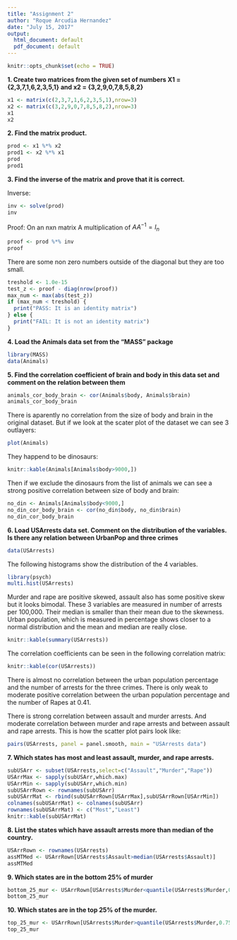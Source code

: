 ```yaml
---
title: "Assignment 2"
author: "Roque Arcudia Hernandez"
date: "July 15, 2017"
output:
  html_document: default
  pdf_document: default
---
```


```r
knitr::opts_chunk$set(echo = TRUE)
```

**1. Create two matrices from the given set of numbers
X1 = {2,3,7,1,6,2,3,5,1} and x2 = {3,2,9,0,7,8,5,8,2}**

```r
x1 <- matrix(c(2,3,7,1,6,2,3,5,1),nrow=3)
x2 <- matrix(c(3,2,9,0,7,8,5,8,2),nrow=3)
x1
x2
```

**2. Find the matrix product.**
```r
prod <- x1 %*% x2
prod1 <- x2 %*% x1
prod
prod1
```

**3. Find the inverse of the matrix and prove that it
is correct.**

Inverse:
```r
inv <- solve(prod)
inv
```

Proof: On an nxn matrix A  multiplication of $AA^{-1} = I_n$
```r
proof <- prod %*% inv
proof
```

There are some non zero numbers outside of the diagonal but they are too small.
```r
treshold <- 1.0e-15
test_z <- proof - diag(nrow(proof))
max_num <- max(abs(test_z))
if (max_num < treshold) {
  print("PASS: It is an identity matrix")
} else {
  print("FAIL: It is not an identity matrix")
}
```

**4. Load the Animals data set from the “MASS”
package**
```r
library(MASS)
data(Animals)
```

**5. Find the correlation coefficient of brain and
body in this data set and comment on the
relation between them**
```r
animals_cor_body_brain <- cor(Animals$body, Animals$brain)
animals_cor_body_brain
```

There is aparently no correlation from the size of body and brain in the original dataset. But if we look at the scater plot of the dataset we can see 3 outlayers:

```r
plot(Animals)
```

They happend to be dinosaurs:

```r
knitr::kable(Animals[Animals$body>9000,])
```

Then if we exclude the dinosaurs from the list of animals we can see a strong positive correlation between size of body and brain:

```r
no_din <- Animals[Animals$body<9000,]
no_din_cor_body_brain <- cor(no_din$body, no_din$brain)
no_din_cor_body_brain


```

**6. Load USArrests data set. Comment on the
distribution of the variables. Is there any
relation between UrbanPop and three crimes**

```r
data(USArrests)
```

The following histograms show the distribution of the 4 variables. 

```r
library(psych)
multi.hist(USArrests)
```

Murder and rape are positive skewed, assault also has some positive skew but it looks bimodal. These 3 variables are measured in number of arrests per 100,000. Their median is smaller than their mean due to the skewness. Urban population, which is measured in percentage shows closer to a normal distribution and the mean and median are really close.

```r
knitr::kable(summary(USArrests))
```

The correlation coefficients can be seen in the following correlation matrix:

```r
knitr::kable(cor(USArrests))
```

There is almost no correlation between the urban population percentage and the number of arrests for the three crimes. There is only weak to moderate positive correlation between the urban population percentage and the number of Rapes at 0.41.

There is strong correlation between assault and murder arrests. And moderate correlation between murder and rape arrests and between assault and rape arrests. This is how the scatter plot pairs look like:

```r
pairs(USArrests, panel = panel.smooth, main = "USArrests data")
```

**7. Which states has most and least assault,
murder, and rape arrests.**
```r
subUSArr <- subset(USArrests,select=c("Assault","Murder","Rape"))
USArrMax <- sapply(subUSArr,which.max)
USArrMin <- sapply(subUSArr,which.min)
subUSArrRown <- rownames(subUSArr)
subUSArrMat <- rbind(subUSArrRown[USArrMax],subUSArrRown[USArrMin])
colnames(subUSArrMat) <- colnames(subUSArr)
rownames(subUSArrMat) <- c("Most","Least")
knitr::kable(subUSArrMat)

```

**8. List the states which have assault arrests more
than median of the country.**

```r
USArrRown <- rownames(USArrests)
assMTMed <- USArrRown[USArrests$Assault>median(USArrests$Assault)]
assMTMed
```

**9. Which states are in the bottom 25% of
murder**
```r
bottom_25_mur <- USArrRown[USArrests$Murder<quantile(USArrests$Murder,0.25)]
bottom_25_mur
```

**10. Which states are in the top 25% of the murder.**
```r
top_25_mur <- USArrRown[USArrests$Murder>quantile(USArrests$Murder,0.75)]
top_25_mur 
```



